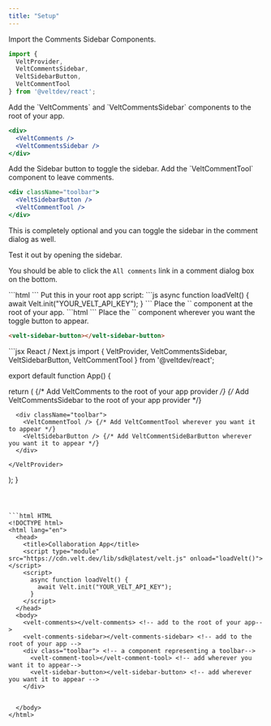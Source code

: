 ```yaml
---
title: "Setup"
---
```



<Tabs>
<Tab title="React / Next.js">

<Steps titleSize="h2">

<Step title="Import Comments Sidebar Components">

Import the Comments Sidebar Components.

```jsx
import { 
  VeltProvider, 
  VeltCommentsSidebar, 
  VeltSidebarButton,
  VeltCommentTool 
} from '@veltdev/react';
```

</Step>

<Step title="Add Comments and Sidebar components">
Add the `VeltComments` and `VeltCommentsSidebar` components to the root of your app.

```jsx 
<div>
  <VeltComments />
  <VeltCommentsSidebar />
</div>
```

</Step>

<Step title="Add Sidebar button and Comment Tool component">
Add the Sidebar button to toggle the sidebar. Add the `VeltCommentTool` component to leave comments.

```jsx
<div className="toolbar">
  <VeltSidebarButton />
  <VeltCommentTool />
</div>
```

This is completely optional and you can toggle the sidebar in the comment dialog as well.

</Step>


<Step title="Test Integration">
Test it out by opening the sidebar.

You should be able to click the `All comments` link in a comment dialog box on the bottom.

</Step>

</Steps>



</Tab>


<Tab title="HTML">

<Steps titleSize="h2">

<Step title="Import the Velt Script tag">
```html
<script type="module" src="https://cdn.velt.dev/lib/sdk@latest/velt.js" onload="loadVelt()"></script>
```
</Step>

<Step title="Initialize with your API Key">
Put this in your root app script:
```js
async function loadVelt() {
    await Velt.init("YOUR_VELT_API_KEY");
}
```
</Step>

<Step title="Place the <velt-comments-sidebar> component">
Place the `<velt-comments-sidebar>` component at the root of your app.
```html
<velt-comments-sidebar></velt-comments-sidebar>
```
</Step>

<Step title="Place the <velt-sidebar-button> component">
Place the `<velt-sidebar-button>` component wherever you want the toggle button to appear.

```html
<velt-sidebar-button></velt-sidebar-button>
```

</Step>

</Steps>


   


</Tab>
</Tabs>

<RequestExample>
```jsx React / Next.js
import { 
  VeltProvider, 
  VeltCommentsSidebar, 
  VeltSidebarButton,
  VeltCommentTool 
} from '@veltdev/react';

export default function App() {

  return (
    <VeltProvider apiKey="API_KEY">
      <VeltComments /> {/* Add VeltComments to the root of your app provider */}
      <VeltCommentsSidebar /> {/* Add VeltCommentsSidebar to the root of your app provider */}

      <div className="toolbar">
        <VeltCommentTool /> {/* Add VeltCommentTool wherever you want it to appear */}
        <VeltSidebarButton /> {/* Add VeltCommentSideBarButton wherever you want it to appear */}
      </div>

    </VeltProvider>
  );
}
```



```html HTML
<!DOCTYPE html>
<html lang="en">
  <head>
    <title>Collaboration App</title>
    <script type="module" src="https://cdn.velt.dev/lib/sdk@latest/velt.js" onload="loadVelt()"></script>
    <script>
      async function loadVelt() {
        await Velt.init("YOUR_VELT_API_KEY");
      }
    </script>
  </head>
  <body>
    <velt-comments></velt-comments> <!-- add to the root of your app-->
    <velt-comments-sidebar></velt-comments-sidebar> <!-- add to the root of your app -->
    <div class="toolbar"> <!-- a component representing a toolbar-->
      <velt-comment-tool></velt-comment-tool> <!-- add wherever you want it to appear-->
      <velt-sidebar-button></velt-sidebar-button> <!-- add wherever you want it to appear -->
    </div>
    

  </body>
</html>
```

</RequestExample>